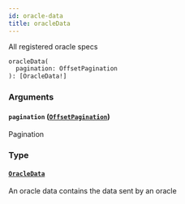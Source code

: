 ```yaml
---
id: oracle-data
title: oracleData
---
```



All registered oracle specs

```graphql
oracleData(
  pagination: OffsetPagination
): [OracleData!]
```


### Arguments

#### `pagination` ([`OffsetPagination`](/docs/testnet/graphql/inputs/offset-pagination))

Pagination


### Type

#### [`OracleData`](/docs/testnet/graphql/objects/oracle-data) 

An oracle data contains the data sent by an oracle




